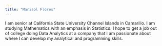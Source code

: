 ```yaml
---
title: "Marisol Flores"
---
```


I am senior at California State University Channel Islands in Camarillo.
I am studying Mathematics with an emphasis in Statistics. I hope to get
a job out of college doing Data Analytics at a company that I am passionate about
where I can develop my analytical and programming skills. 